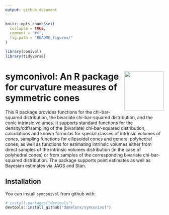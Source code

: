 ```yaml
---
output: github_document
---
```


<!-- README.md is generated from README.Rmd. Please edit that file -->

```r
knitr::opts_chunk$set(
  collapse = TRUE,
  comment = "#>",
  fig.path = "README_figures/"
)
```

```r
library(conivol)
library(tidyverse)
```

# symconivol:<img src="logo.png" width="125" height="125" align="right"/> An R package for curvature measures of symmetric cones

This R package provides functions for the chi-bar-squared distribution,
the bivariate chi-bar-squared distribution, and the conic intrinsic volumes.
It supports standard functions for the density/cdf/sampling of the (bivariate)
chi-bar-squared distribution, calculations and known formulas for special classes
of intrinsic volumes of cones, sampling functions for ellipsoidal cones and
general polyhedral cones, as well as functions for estimating intrinsic volumes
either from direct samples of the intrinsic volumes distribution
(in the case of polyhedral cones) or from samples of the corresponding
bivariate chi-bar-squared distribution. The package supports point estimates
as well as Bayesian estimates via JAGS and Stan.

## Installation

You can install `symconivol` from github with:

```r
# install.packages("devtools")
devtools::install_github("damelunx/symconivol")
```

<!-- ## Vignettes -->

<!-- The following vignettes introduce the theory of intrinsic volumes, explain the -->
<!-- idea behind the algorithm to reconstruct the intrinsic volumes from samples -->
<!-- of the bivariate chi-bar-squared distribution, and the Bayesian approach -->
<!-- to this reconstruction: -->

<!-- * [Conic intrinsic volumes and (bivariate) chi-bar-squared distribution](articles/conic-intrinsic-volumes.html): -->
<!--     introduces conic intrinsic volumes and (bivariate) chi-bar-squared distributions, -->
<!--     as well as the computations involving polyhedral cones, -->
<!-- * [Estimating conic intrinsic volumes from bivariate chi-bar-squared data](articles/estim-conic-intrinsic-volumes-with-EM.html): -->
<!--     describes the details of the algorithm for finding the intrinsic volumes of closed -->
<!--     convex cones from samples of the associated bivariate chi-bar-squared distribution, -->
<!-- * [Bayesian estimates for conic intrinsic volumes](articles/bayesian.html): -->
<!--     describes the Bayesian approach for reconstructing intrinsic volumes -->
<!--     from sampling data, which can either be samples from the intrinsic -->
<!--     volumes distribution (in the case of polyhedral cones), or from the -->
<!--     bivariate chi-bar-squared distribution, and which can be with or without -->
<!--     enforcing log-concavity of the intrinsic volumes. -->

<!-- ## Functions -->

<!-- In the following we list up the functions that are exported in the package -->
<!-- (sorted by context), and include some examples to illustrate their use. -->
<!-- See the above vignettes for more details about the underlying theory and algorithms. -->

<!-- ### (Bivariate) Chi-bar-squared distribution: -->

<!-- `conivol` provides the standard support of the distributions (chi-bar-squared -->
<!-- and bivariate chi-bar-squared) in the form of functions for the densities, -->
<!-- cumulative distribution functions, and sampling methods: -->

<!-- * `dchibarsq`, `dbichibarsq`: evaluate the densities of (bivariate) chi-bar-squared -->
<!--     distributions, -->
<!-- * `pchibarsq`, `pbichibarsq`: evaluate the dumulative distribution functions of -->
<!--     (bivariate) chi-bar-squared distributions, -->
<!-- * `rchibarsq`, `rbichibarsq`: produce samples of the (bivariate) chi-bar-squared -->
<!--     distributions. -->

<!-- **Usage:** -->
<!-- ```{r ex-biv-chi-bar-sq} -->
<!-- # vector of weights -->
<!-- v <- rep(1,8)/8 -->

<!-- # points to evaluate densities/cdfs (in the bavariate case two-column matrix) -->
<!-- x <- 0:10 -->
<!-- xmat <- matrix(c(0:10,0:10),ncol=2) -->

<!-- # evaluate densities -->
<!-- dchibarsq(x, v) -->
<!-- dbichibarsq(xmat, v) -->

<!-- # evaluate cdfs -->
<!-- pchibarsq(x, v) -->
<!-- pbichibarsq(xmat, v) -->

<!-- # draw samples -->
<!-- rchibarsq(10,v) -->
<!-- rbichibarsq(10,v) -->
<!-- ``` -->

<!-- ### Special classes of cones: -->

<!-- Some special classes of cones admit a direct computation of intrinsic volumes -->
<!-- or a particularly simple sampling procedure for the bivariate chi-bar-squared -->
<!-- distribution. These situations are covered by the following functions: -->

<!-- * `prod_ivols`: computes the intrinsic volumes of a product cone -->
<!--     by convolving the intrinsic volumes of its elements, -->
<!-- * `circ_ivols`: computes the intrinsic volumes of (a product of) circular cones, -->
<!-- * `ellips_semiax`, `ellips_rbichibarsq`: computes the semiaxes / produces samples -->
<!--     from the bivariate chi-bar-squared distribution of an ellipsoidal cone, -->
<!-- * `weyl_matrix`, `weyl_ivols`: computes a matrix representation / computes the -->
<!--     intrinsic volumes of (a product of) Weyl chambers. -->

<!-- It is worth pointing out that with the class of direct product of Weyl chambers -->
<!-- we obtain an interesting family of cones for which we have exact formulas; -->
<!-- the same remark applies to the family of direct products of circular cones. -->
<!-- We will use these functions to test the reconstruction algorithms. -->
<!-- Ellipsoidal cones do not admit (simple) direct calculations of its intrinsic -->
<!-- volumes. -->

<!-- **Usage:** -->
<!-- ```{r ex-spec-cones} -->
<!-- # the intrinsic volumes of the 4-dimensional circular cone of radius pi/4 a.k.a. Lorentz cone -->
<!-- circ_ivols(4,pi/4) -->

<!-- # the intrinsic volumes of the direct product of two 4-dimensional Lorentz cones -->
<!-- prod_ivols( list(circ_ivols(4,pi/4), circ_ivols(4,pi/4)) ) -->

<!-- # computing the semiaxes of the ellipsoidal cone given by the linear image of the Lorentz cone -->
<!-- A <- matrix(sample(1:25),5,5) -->
<!-- ellips_semiax(A) -->

<!-- # draw samples of the bivariate chi-bar-squared distribution of the ellipsoidal cone -->
<!-- ellips_rbichibarsq(10, A) -->

<!-- # compute the matrix of the product of some Weyl chambers -->
<!-- weyl_matrix( rep(3,4), c("BC","BCp","D","Dp"), product=TRUE) -->

<!-- # compute the corresponding intrinsic volumes of the above cone -->
<!-- weyl_ivols( rep(3,4), c("BC","BCp","D","Dp"), product=TRUE) -->
<!-- ``` -->

<!-- ### General polyhedral cones: -->

<!-- For polyhedral cones we can sample directly from the intrinsic volumes distribution -->
<!-- by determining the dimension of the face containing the projection of a random -->
<!-- Gaussian vector. Since the result of such a sampling is just a draw from the -->
<!-- multinomial distribution, the Bayesian posterior for a Dirichlet prior can be -->
<!-- computed analytically. If a more complicated model is used that enforces log-concavity -->
<!-- of the intrinsic volumes, then this cannot be solved analytically, but its -->
<!-- posterior distribution can still be sampled from via Monte-Carlo methods. -->
<!-- The following functions support these computations: -->

<!-- * `polyh_reduce_gen`, `polyh_reduce_ineq`: compute a reduced representation -->
<!--     of a polyhedral cone given by generators / inequalities, -->
<!-- * `polyh_rivols_gen`, `polyh_rivols_ineq`: produce samples from the intrinsic -->
<!--     volumes distribution of a polyhedral cone given by generators / inequalities, -->
<!-- * `polyh_rbichibarsq_gen`, `polyh_rbichibarsq_ineq`: produce samples from the -->
<!--     bivariate chi-bar-squared distribution with weights given by the conic -->
<!--     intrinsic volumes of a polyhedral cone given by generators / inequalities, -->
<!-- * `polyh_bayes`: generates functions for computing quantiles of marginals -->
<!--     of the posterior distribution and for sampling from the posterior distribution, -->
<!--     given samples of the intrinsic volumes distribution (based on analytic solution), -->
<!-- * `polyh_stan`: generates inputs for Stan (data list and model string or external file) -->
<!--     for sampling from the posterior distribution, given samples of the -->
<!--     intrinsic volumes distribution using a model that naturally implies log-concavity -->
<!--     (and cannot be solved analytically). -->

<!-- **Usage:** -->
<!-- ```{r ex-polyh} -->
<!-- # finding the reduced form of some odd polyhedral cone -->
<!-- A <- matrix(1:35, 5, 7) -->
<!-- polyh_reduce_gen(A) -->
<!-- polyh_reduce_ineq(A) -->

<!-- # sampling from the intrinsic volumes distributions -->
<!-- # (setting reduce to FALSE since otherwise polyh_reduce_*** would be called) -->
<!-- polyh_rivols_gen(10, A, reduce=FALSE) -->
<!-- polyh_rivols_ineq(10, A, reduce=FALSE) -->

<!-- # computing the Bayesian posterior with Dirichlet prior (analytically solvable) -->
<!-- # we sample from a product of Weyl chambers to have the true values at hand -->

<!-- W      <- weyl_matrix( rep(4,3), c("BC","D","Dp"), product=TRUE) -->
<!-- v_true <- weyl_ivols(  rep(4,3), c("BC","D","Dp"), product=TRUE) -->
<!-- out <- polyh_rivols_ineq(1e3, W) -->

<!-- # evaluate posterior distribution -->
<!-- bayes_est <- polyh_bayes( out$multsamp, out$dimC, out$linC ) -->

<!-- # compare posterior median with true values -->
<!-- v_est_med <- bayes_est$post_marg_quant(0:12,0.5) -->
<!-- v_est_med / v_true -->
<!-- sum( (v_est_med-v_true)^2 ) -->

<!-- # display boxplot of posterior distribution, overlayed with true values -->
<!-- data <- as.data.frame( bayes_est$post_samp(1e4) ) -->
<!-- colnames(data) <- paste0(rep("V",13),as.character(0:12)) -->
<!-- boxplot( value~key, gather( data, factor_key=TRUE ) ) -->
<!-- lines(1+0:12, v_true, col="red") -->
<!-- lines(1+0:12, v_est_med, col="blue") -->
<!-- # the Bayesian approach using a model that induces log-concavity works with -->
<!-- # the HMC sampler Stan; see the vignette on the Bayesian estimates for an example -->
<!-- ``` -->

<!-- ### Estimating the weights of the bivariate chi-bar-squared distribution: -->

<!-- When the cone is nonpolyhedral or when sampling from the intrinsic volumes -->
<!-- distribution is infeasible (due to high dimensions or numerical issues), -->
<!-- one may still try to recover the intrinsic volumes from samples of the bivariate -->
<!-- chi-bar-squared distribution. The following functions support estimating the first -->
<!-- two moments of the intrinsic volumes distribution and finding coarse estimates from -->
<!-- these moments, and finding the maximum likelihood estimate via expectation-maximization. -->
<!-- `conivol` also supports using the samplers JAGS and Stan to analyze the posterior -->
<!-- distribution of the intrinsic volumes; see the vignette on Bayes estimates for -->
<!-- illustrations of the usage of these functions. -->

<!-- * `estim_statdim_var`: estimates the statistical dimension and the variance -->
<!--     of the intrinsic volumes from samples of the corresponding bivariate -->
<!--     chi-bar-squared distribution, -->
<!-- * `init_ivols`: finds an initial estimate of the weights, potentially based on -->
<!--     first and/or second moment, -->
<!-- * `loglike_ivols`: computes the log-likelihood of a weight vector for specific sample data -->
<!-- * `prepare_em`: evaluates the sample data of the bivariate chi-bar-squared -->
<!--     data (find the corresponding chi-squared density values), -->
<!-- * `estim_em`: produces EM-type iterates that may or may not converge to the -->
<!--     maximum likelihood estimate for the weights of the bivariate chi-bar-squared -->
<!--     distribution from sample data -->
<!-- * `estim_jags`, `estim_stan`: generate inputs for JAGS / Stan (data list and model -->
<!--     string or external file) for sampling from the posterior distribution -->
<!--     of the intrinsic volumes, given samples of the bivariate chi-bar-squared distribution -->

<!-- **Usage:** -->
<!-- ```{r ex-reconstr} -->
<!-- # sample from the bivariate chi-bar-squared distribution of a product of circular cones -->
<!-- v_true <- circ_ivols( c(5,8), c(0.7*pi/2, 0.8*pi/2), product=TRUE) -->
<!-- m_samp <- rbichibarsq(1e5, v_true) -->
<!-- d <- 13 -->

<!-- # scatter plot of the sample -->
<!-- ggplot(as_tibble(m_samp), aes(V1,V2)) + geom_point(alpha=.02) + -->
<!--     theme_bw() + -->
<!--     theme(axis.title.x=element_blank(),axis.title.y=element_blank()) -->
<!-- # estimate the moments of the intrinsic volumes, compare with true values -->
<!-- est <- estim_statdim_var(d, m_samp); est -->
<!-- list( statdim_true=sum((0:d)*v_true), -->
<!--       var_true=sum((0:d)^2*v_true)-sum((0:d)*v_true)^2 ) -->

<!-- # prepare data for computing log-likelihoods and for EM estimate -->
<!-- data <- prepare_em(d, m_samp) -->

<!-- # find initial estimates of intrinsic volumes based on moments -->
<!-- v_init <- tibble( v_est_0 = init_ivols(13,0), -->
<!--                   v_est_1 = init_ivols(13,1,est$delta,est$var), -->
<!--                   v_est_4 = init_ivols(13,4,est$delta,est$var) ) -->

<!-- # compute log-likelihoods of initial estimates -->
<!-- lapply( v_init, loglike_ivols, data, 0) -->

<!-- # plot the different estimates and their logarithms -->
<!-- tib_plot <- v_init %>% add_column(v_true=v_true,.before=1) %>% -->
<!--     add_column(k=0:d,.before=1) %>% gather(mode,value,2:5) -->
<!-- ggplot(tib_plot, aes(x=k, y=value, color=mode)) + -->
<!--     geom_line() + theme_bw() -->
<!-- ggplot(tib_plot, aes(x=k, y=log(value), color=mode)) + -->
<!--     geom_line() + theme_bw() -->
<!-- # computing some iterates of the EM algorithm -->
<!-- em0 <- estim_em( d, m_samp, N=200, init_mode=0, data=data) -->
<!-- em1 <- estim_em( d, m_samp, N=200, init_mode=1, data=data) -->
<!-- em4 <- estim_em( d, m_samp, N=200, init_mode=4, data=data) -->

<!-- # plotting some iterates of initial mode == 0, 1, 4 -->
<!-- tib_true <- tibble( k=0:d, v_true=v_true ) -->
<!-- tib_plot0 <- as_tibble( t(em0$iterates[1+20*(0:10), ]) ) %>% -->
<!--     add_column(k=0:d,.before=1) %>% gather(step,value,2:12) -->
<!-- ggplot(tib_plot0,aes(x=k,y=value,color=step)) + -->
<!--     geom_line() + theme_bw() + -->
<!--     geom_line(data=tib_true,aes(x=k,y=v_true),colour="black",linetype="dashed") + -->
<!--     theme(legend.position="none", axis.title.x=element_blank(), axis.title.y=element_blank()) -->
<!-- # [...] -->
<!-- ``` -->

<!-- ```{r plot-em-iterates, echo=FALSE} -->
<!-- ggplot(tib_plot0,aes(x=k,y=log(value),color=step)) + -->
<!--     geom_line() + theme_bw() + -->
<!--     geom_line(data=tib_true,aes(x=k,y=log(v_true)),colour="black",linetype="dashed") + -->
<!--     theme(legend.position="none", axis.title.x=element_blank(), axis.title.y=element_blank()) -->
<!-- tib_plot1 <- as_tibble( t(em0$iterates[1+20*(0:10), ]) ) %>% -->
<!--     add_column(k=0:d,.before=1) %>% gather(step,value,2:12) -->
<!-- ggplot(tib_plot1,aes(x=k,y=value,color=step)) + -->
<!--     geom_line() + theme_bw() + -->
<!--     geom_line(data=tib_true,aes(x=k,y=v_true),colour="black",linetype="dashed") + -->
<!--     theme(legend.position="none", axis.title.x=element_blank(), axis.title.y=element_blank()) -->
<!-- ggplot(tib_plot1,aes(x=k,y=log(value),color=step)) + -->
<!--     geom_line() + theme_bw() + -->
<!--     geom_line(data=tib_true,aes(x=k,y=log(v_true)),colour="black",linetype="dashed") + -->
<!--     theme(legend.position="none", axis.title.x=element_blank(), axis.title.y=element_blank()) -->
<!-- tib_plot4 <- as_tibble( t(em0$iterates[1+20*(0:10), ]) ) %>% -->
<!--     add_column(k=0:d,.before=1) %>% gather(step,value,2:12) -->
<!-- ggplot(tib_plot4,aes(x=k,y=value,color=step)) + -->
<!--     geom_line() + theme_bw() + -->
<!--     geom_line(data=tib_true,aes(x=k,y=v_true),colour="black",linetype="dashed") + -->
<!--     theme(legend.position="none", axis.title.x=element_blank(), axis.title.y=element_blank()) -->
<!-- ggplot(tib_plot4,aes(x=k,y=log(value),color=step)) + -->
<!--     geom_line() + theme_bw() + -->
<!--     geom_line(data=tib_true,aes(x=k,y=log(v_true)),colour="black",linetype="dashed") + -->
<!--     theme(legend.position="none", axis.title.x=element_blank(), axis.title.y=element_blank()) -->
<!-- ``` -->

<!-- We can see that the estimate after 200 iterations is quite accurate for the larger -->
<!-- values, but still comparably poor for the smaller values. If we increase the -->
<!-- sample size to 10^6, we can see that the algorithm converges well. -->

<!-- ```{r em-large-sample} -->
<!-- # obtain large sample -->
<!-- set.seed(1234) -->
<!-- m_samp_large <- rbichibarsq(1e6, v_true) -->
<!-- em <- estim_em( d, m_samp_large, N=200 ) -->

<!-- tib_plot <- as_tibble( t(em$iterates[1+20*(0:10), ]) ) %>% -->
<!--     add_column(k=0:d,.before=1) %>% gather(step,value,2:12) -->
<!-- ggplot(tib_plot,aes(x=k,y=value,color=step)) + -->
<!--     geom_line() + theme_bw() + -->
<!--     geom_line(data=tib_true,aes(x=k,y=v_true),colour="black",linetype="dashed") + -->
<!--     theme(legend.position="none", axis.title.x=element_blank(), axis.title.y=element_blank()) -->
<!-- ggplot(tib_plot,aes(x=k,y=log(value),color=step)) + -->
<!--     geom_line() + theme_bw() + -->
<!--     geom_line(data=tib_true,aes(x=k,y=log(v_true)),colour="black",linetype="dashed") + -->
<!--     theme(legend.position="none", axis.title.x=element_blank(), axis.title.y=element_blank()) -->
<!-- ``` -->

















